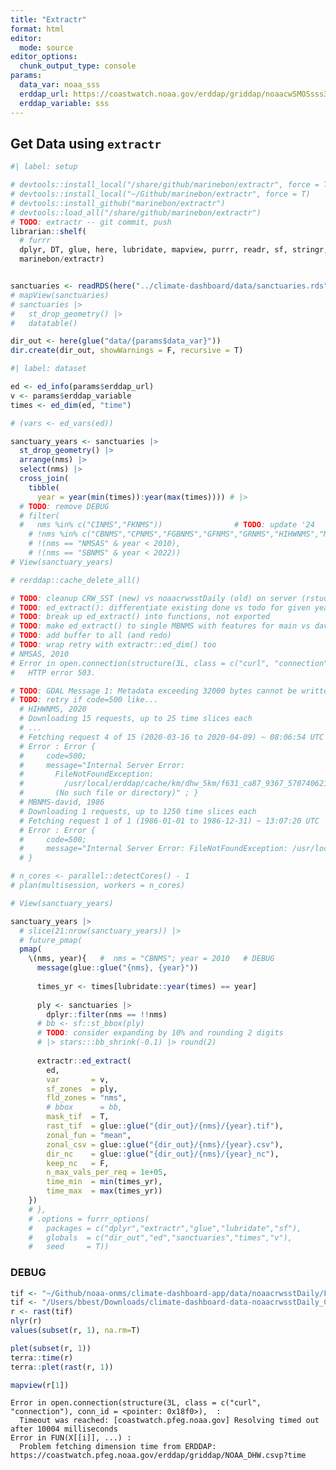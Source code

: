 ```yaml
---
title: "Extractr"
format: html
editor: 
  mode: source
editor_options: 
  chunk_output_type: console
params:
  data_var: noaa_sss
  erddap_url: https://coastwatch.noaa.gov/erddap/griddap/noaacwSMOSsss3day.html
  erddap_variable: sss
---
```


## Get Data using `extractr`

```r
#| label: setup

# devtools::install_local("/share/github/marinebon/extractr", force = T)
# devtools::install_local("~/Github/marinebon/extractr", force = T)
# devtools::install_github("marinebon/extractr")
# devtools::load_all("/share/github/marinebon/extractr")
# TODO: extractr -- git commit, push 
librarian::shelf(
  # furrr
  dplyr, DT, glue, here, lubridate, mapview, purrr, readr, sf, stringr, terra,
  marinebon/extractr)


sanctuaries <- readRDS(here("../climate-dashboard/data/sanctuaries.rds"))
# mapView(sanctuaries)
# sanctuaries |>
#   st_drop_geometry() |>
#   datatable()

dir_out <- here(glue("data/{params$data_var}"))
dir.create(dir_out, showWarnings = F, recursive = T)
```

```r
#| label: dataset

ed <- ed_info(params$erddap_url)
v <- params$erddap_variable
times <- ed_dim(ed, "time")
```


```r
# (vars <- ed_vars(ed))

sanctuary_years <- sanctuaries |> 
  st_drop_geometry() |> 
  arrange(nms) |> 
  select(nms) |> 
  cross_join(
    tibble(
      year = year(min(times)):year(max(times)))) # |> 
  # TODO: remove DEBUG
  # filter(
  #   nms %in% c("CINMS","FKNMS"))                # TODO: update '24
    # !nms %in% c("CBNMS","CPNMS","FGBNMS","GFNMS","GRNMS","HIHWNMS","MBNMS-david","MBNMS","MBNMS-main","MNMS","SBNMS"), # done '24-08-28
    # !(nms == "NMSAS" & year < 2010),
    # !(nms == "SBNMS" & year < 2022))
# View(sanctuary_years)

# rerddap::cache_delete_all()

# TODO: cleanup CRW_SST (new) vs noaacrwsstDaily (old) on server (rstudio.marinesensitivity.org)
# TODO: ed_extract(): differentiate existing done vs todo for given year
# TODO: break up ed_extract() into functions, not exported
# TODO: make ed_extract() to single MBNMS with features for main vs david; add ALL option to ed_extract()
# TODO: add buffer to all (and redo)
# TODO: wrap retry with extractr::ed_dim() too
# NMSAS, 2010
# Error in open.connection(structure(3L, class = c("curl", "connection"), conn_id = <pointer: 0xbf5a>),  : 
#   HTTP error 503.

# TODO: GDAL Message 1: Metadata exceeding 32000 bytes cannot be written into GeoTIFF. Transferred to PAM instead.
# TODO: retry if code=500 like...
  # HIHWNMS, 2020
  # Downloading 15 requests, up to 25 time slices each
  # ...
  # Fetching request 4 of 15 (2020-03-16 to 2020-04-09) ~ 08:06:54 UTC
  # Error : Error {
  #     code=500;
  #     message="Internal Server Error:
  #       FileNotFoundException:
  #         /usr/local/erddap/cache/km/dhw_5km/f631_ca87_9367_570740621_0
  #       (No such file or directory)" ; }
  # MBNMS-david, 1986
  # Downloading 1 requests, up to 1250 time slices each
  # Fetching request 1 of 1 (1986-01-01 to 1986-12-31) ~ 13:07:20 UTC
  # Error : Error {
  #     code=500;
  #     message="Internal Server Error: FileNotFoundException: /usr/local/erddap/cache/km/dhw_5km/6f3e_396a_1a53_1437553582_0 (No such file or directory)";
  # }

# n_cores <- parallel::detectCores() - 1
# plan(multisession, workers = n_cores)

# View(sanctuary_years)

sanctuary_years |> 
  # slice(21:nrow(sanctuary_years)) |> 
  # future_pmap(
  pmap(
    \(nms, year){   #  nms = "CBNMS"; year = 2010   # DEBUG
      message(glue::glue("{nms}, {year}"))
      
      times_yr <- times[lubridate::year(times) == year]
      
      ply <- sanctuaries |> 
        dplyr::filter(nms == !!nms)
      # bb <- sf::st_bbox(ply)
      # TODO: consider expanding by 10% and rounding 2 digits
      # |> stars:::bb_shrink(-0.1) |> round(2)
      
      extractr::ed_extract(
        ed, 
        var       = v,
        sf_zones  = ply,
        fld_zones = "nms",
        # bbox      = bb,
        mask_tif  = T,
        rast_tif  = glue::glue("{dir_out}/{nms}/{year}.tif"),
        zonal_fun = "mean",
        zonal_csv = glue::glue("{dir_out}/{nms}/{year}.csv"),
        dir_nc    = glue::glue("{dir_out}/{nms}/{year}_nc"),
        keep_nc   = F,
        n_max_vals_per_req = 1e+05,
        time_min  = min(times_yr),
        time_max  = max(times_yr))
    })  
    # },
    # .options = furrr_options(
    #   packages = c("dplyr","extractr","glue","lubridate","sf"),
    #   globals  = c("dir_out","ed","sanctuaries","times","v"),
    #   seed     = T))
```

### DEBUG

```r
tif <- "~/Github/noaa-onms/climate-dashboard-app/data/noaacrwsstDaily/FKNMS/2024.tif"
tif <- "/Users/bbest/Downloads/climate-dashboard-data-noaacrwsstDaily_CINMS-FKNMS/FKNMS/2024.tif"
r <- rast(tif)
nlyr(r)
values(subset(r, 1), na.rm=T)

plet(subset(r, 1))
terra::time(r)
terra::plet(rast(r, 1))

mapview(r[1])

```

```         
Error in open.connection(structure(3L, class = c("curl", "connection"), conn_id = <pointer: 0x18f0>),  : 
  Timeout was reached: [coastwatch.pfeg.noaa.gov] Resolving timed out after 10004 milliseconds
Error in FUN(X[[i]], ...) : 
  Problem fetching dimension time from ERDDAP: https://coastwatch.pfeg.noaa.gov/erddap/griddap/NOAA_DHW.csvp?time
```
